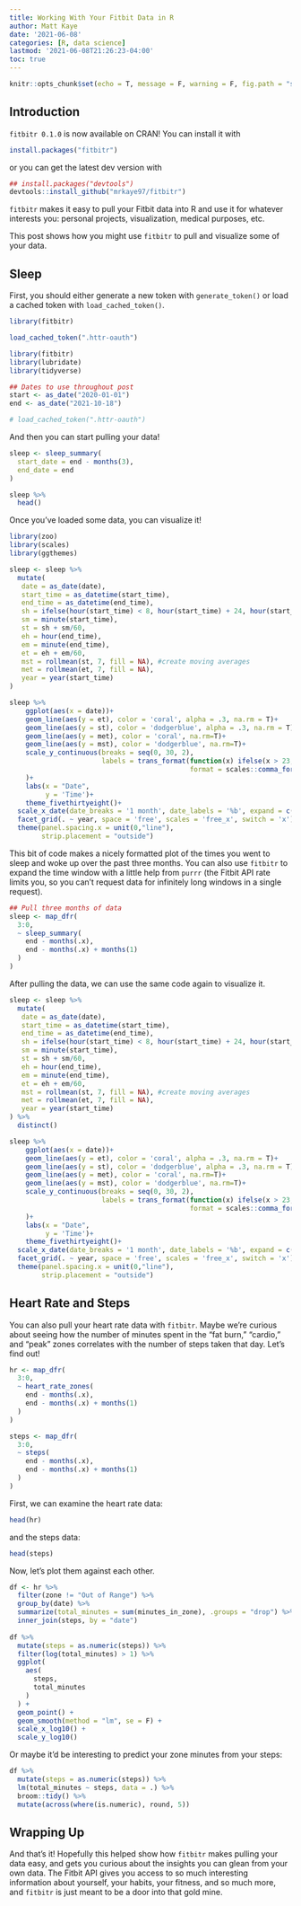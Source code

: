 ```yaml
---
title: Working With Your Fitbit Data in R
author: Matt Kaye
date: '2021-06-08'
categories: [R, data science]
lastmod: '2021-06-08T21:26:23-04:00'
toc: true
---
```


```r
knitr::opts_chunk$set(echo = T, message = F, warning = F, fig.path = "static/rmarkdown-libs", fig.align = 'center')
```

## Introduction

`fitbitr 0.1.0` is now available on CRAN! You can install it with

``` r
install.packages("fitbitr")
```

or you can get the latest dev version with

``` r
## install.packages("devtools")
devtools::install_github("mrkaye97/fitbitr")
```

`fitbitr` makes it easy to pull your Fitbit data into R and use it for whatever interests you: personal projects, visualization, medical purposes, etc.

This post shows how you might use `fitbitr` to pull and visualize some of your data.

## Sleep

First, you should either generate a new token with `generate_token()` or load a cached token with `load_cached_token()`.

```r
library(fitbitr)

load_cached_token(".httr-oauth")

```

```r
library(fitbitr)
library(lubridate)
library(tidyverse)

## Dates to use throughout post
start <- as_date("2020-01-01")
end <- as_date("2021-10-18")

# load_cached_token(".httr-oauth")
```

And then you can start pulling your data!

```r
sleep <- sleep_summary(
  start_date = end - months(3),
  end_date = end
)

sleep %>% 
  head()
```

Once you've loaded some data, you can visualize it!

```r
library(zoo)
library(scales)
library(ggthemes)

sleep <- sleep %>%
  mutate(
   date = as_date(date),
   start_time = as_datetime(start_time),
   end_time = as_datetime(end_time),
   sh = ifelse(hour(start_time) < 8, hour(start_time) + 24, hour(start_time)), #create numeric times
   sm = minute(start_time),
   st = sh + sm/60,
   eh = hour(end_time),
   em = minute(end_time),
   et = eh + em/60,
   mst = rollmean(st, 7, fill = NA), #create moving averages
   met = rollmean(et, 7, fill = NA),
   year = year(start_time)
)

sleep %>%
    ggplot(aes(x = date))+
    geom_line(aes(y = et), color = 'coral', alpha = .3, na.rm = T)+
    geom_line(aes(y = st), color = 'dodgerblue', alpha = .3, na.rm = T)+
    geom_line(aes(y = met), color = 'coral', na.rm=T)+
    geom_line(aes(y = mst), color = 'dodgerblue', na.rm=T)+
    scale_y_continuous(breaks = seq(0, 30, 2),
                       labels = trans_format(function(x) ifelse(x > 23, x - 24, x), 
                                             format = scales::comma_format(suffix = ":00", accuracy = 1))
    )+
    labs(x = "Date",
         y = 'Time')+
    theme_fivethirtyeight()+
  scale_x_date(date_breaks = '1 month', date_labels = '%b', expand = c(0, 0))+
  facet_grid(. ~ year, space = 'free', scales = 'free_x', switch = 'x') +
  theme(panel.spacing.x = unit(0,"line"), 
        strip.placement = "outside")

```

This bit of code makes a nicely formatted plot of the times you went to sleep and woke up over the past three months. You can also use `fitbitr` to expand the time window with a little help from `purrr` (the Fitbit API rate limits you, so you can't request data for infinitely long windows in a single request).

```r
## Pull three months of data
sleep <- map_dfr(
  3:0,
  ~ sleep_summary(
    end - months(.x), 
    end - months(.x) + months(1)
  )
)
```

After pulling the data, we can use the same code again to visualize it.

```r
sleep <- sleep %>%
  mutate(
   date = as_date(date),
   start_time = as_datetime(start_time),
   end_time = as_datetime(end_time),
   sh = ifelse(hour(start_time) < 8, hour(start_time) + 24, hour(start_time)), #create numeric times
   sm = minute(start_time),
   st = sh + sm/60,
   eh = hour(end_time),
   em = minute(end_time),
   et = eh + em/60,
   mst = rollmean(st, 7, fill = NA), #create moving averages
   met = rollmean(et, 7, fill = NA),
   year = year(start_time)
) %>%
  distinct()

sleep %>%
    ggplot(aes(x = date))+
    geom_line(aes(y = et), color = 'coral', alpha = .3, na.rm = T)+
    geom_line(aes(y = st), color = 'dodgerblue', alpha = .3, na.rm = T)+
    geom_line(aes(y = met), color = 'coral', na.rm=T)+
    geom_line(aes(y = mst), color = 'dodgerblue', na.rm=T)+
    scale_y_continuous(breaks = seq(0, 30, 2),
                       labels = trans_format(function(x) ifelse(x > 23, x - 24, x), 
                                             format = scales::comma_format(suffix = ":00", accuracy = 1))
    )+
    labs(x = "Date",
         y = 'Time')+
    theme_fivethirtyeight()+
  scale_x_date(date_breaks = '1 month', date_labels = '%b', expand = c(0, 0))+
  facet_grid(. ~ year, space = 'free', scales = 'free_x', switch = 'x') +
  theme(panel.spacing.x = unit(0,"line"), 
        strip.placement = "outside")
```

## Heart Rate and Steps

You can also pull your heart rate data with `fitbitr`. Maybe we're curious about seeing how the number of minutes spent in the "fat burn," "cardio," and "peak" zones correlates with the number of steps taken that day. Let's find out!

```r
hr <- map_dfr(
  3:0,
  ~ heart_rate_zones(
    end - months(.x), 
    end - months(.x) + months(1)
  )
)

steps <- map_dfr(
  3:0,
  ~ steps(
    end - months(.x), 
    end - months(.x) + months(1)
  )
)
```

First, we can examine the heart rate data:

```r
head(hr)
```

and the steps data:

```r
head(steps)
```

Now, let's plot them against each other.

```r
df <- hr %>%
  filter(zone != "Out of Range") %>%
  group_by(date) %>%
  summarize(total_minutes = sum(minutes_in_zone), .groups = "drop") %>%
  inner_join(steps, by = "date")
  
df %>%
  mutate(steps = as.numeric(steps)) %>%
  filter(log(total_minutes) > 1) %>%
  ggplot(
    aes(
      steps,
      total_minutes
    )
  ) +
  geom_point() +
  geom_smooth(method = "lm", se = F) +
  scale_x_log10() +
  scale_y_log10()
```

Or maybe it'd be interesting to predict your zone minutes from your steps:

```r
df %>%
  mutate(steps = as.numeric(steps)) %>%
  lm(total_minutes ~ steps, data = .) %>%
  broom::tidy() %>%
  mutate(across(where(is.numeric), round, 5))
```

## Wrapping Up

And that's it! Hopefully this helped show how `fitbitr` makes pulling your data easy, and gets you curious about the insights you can glean from your own data. The Fitbit API gives you access to so much interesting information about yourself, your habits, your fitness, and so much more, and `fitbitr` is just meant to be a door into that gold mine.
